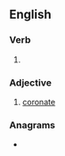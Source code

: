==English==

===Verb===
{{head|en|verb form}}

# {{en-past of|coronate}}

===Adjective===
{{en-adj|-}}

# [[coronate]]

===Anagrams===
* {{anagrams|en|a=acdenoort|cartooned|octaedron}}